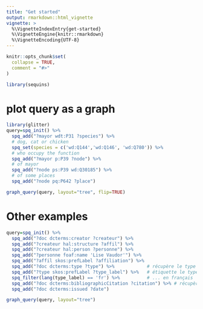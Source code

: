 ```yaml
---
title: "Get started"
output: rmarkdown::html_vignette
vignette: >
  %\VignetteIndexEntry{get-started}
  %\VignetteEngine{knitr::rmarkdown}
  %\VignetteEncoding{UTF-8}
---
```


```r
knitr::opts_chunk$set(
  collapse = TRUE,
  comment = "#>"
)
```

```r
library(sequins)
```

<!-- WARNING - This vignette is generated by {fusen} from dev/flat_full.Rmd: do not edit by hand -->

<!-- Run this 'development' chunk -->
<!-- Store every call to library() that you need to explore your functions -->


# plot query as a graph

```r
library(glitter)
query=spq_init() %>%
  spq_add("?mayor wdt:P31 ?species") %>%
  # dog, cat or chicken
  spq_set(species = c('wd:Q144','wd:Q146', 'wd:Q780')) %>%
  # who occupy the function
  spq_add("?mayor p:P39 ?node") %>%
  # of mayor
  spq_add("?node ps:P39 wd:Q30185") %>%
  # of some places
  spq_add("?node pq:P642 ?place") 

graph_query(query, layout="tree", flip=TRUE)

```

# Other examples

```r
query=spq_init() %>%
  spq_add("?doc dcterms:creator ?createur") %>%        
  spq_add("?createur hal:structure ?affil") %>%        
  spq_add("?createur hal:person ?personne") %>%        
  spq_add("?personne foaf:name 'Lise Vaudor'") %>%
  spq_add("?affil skos:prefLabel ?affiliation") %>%    
  spq_add("?doc dcterms:type ?type") %>%            # récupère le type de document
  spq_add("?type skos:prefLabel ?type_label") %>%   # étiquette le type de document      
  spq_filter(lang(type_label) == 'fr') %>%          # ... en français
  spq_add("?doc dcterms:bibliographicCitation ?citation") %>% # récupère la citation
  spq_add("?doc dcterms:issued ?date") 

graph_query(query, layout="tree")


```

